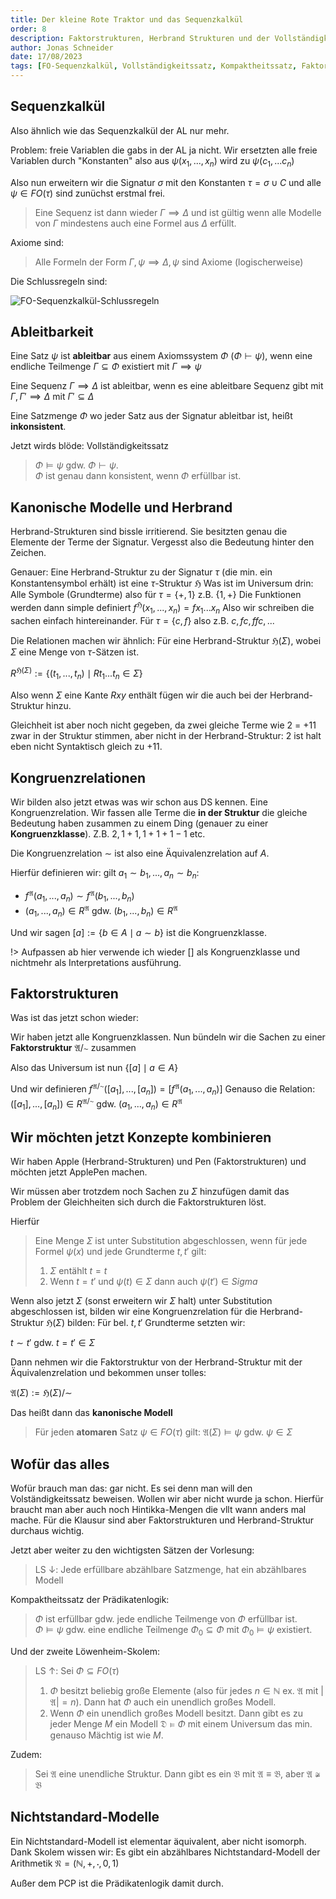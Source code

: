 ```yaml
---
title: Der kleine Rote Traktor und das Sequenzkalkül
order: 8
description: Faktorstrukturen, Herbrand Strukturen und der Vollständigkeitssatz. Da muss der große Blaue wohl helfen
author: Jonas Schneider
date: 17/08/2023
tags: [FO-Sequenzkalkül, Vollständigkeitssatz, Kompaktheitssatz, Faktorstrukturen, Herbrand-Strukturen]
---
```


## Sequenzkalkül
Also ähnlich wie das Sequenzkalkül der AL nur mehr.

Problem: freie Variablen die gabs in der AL ja nicht. Wir ersetzten alle freie Variablen durch "Konstanten" also aus $\psi(x_1, ..., x_n)$ wird zu $\psi(c_1, ... c_n)$

Also nun erweitern wir die Signatur $\sigma$ mit den Konstanten $\tau = \sigma \cup C$ und alle $\psi \in FO(\tau)$ sind zunüchst erstmal frei.

> Eine Sequenz ist dann wieder $\Gamma \implies \Delta$ und ist gültig wenn alle Modelle von $\Gamma$ mindestens auch eine Formel aus $\Delta$ erfüllt.

Axiome sind:

> Alle Formeln der Form $\Gamma, \psi \implies \Delta, \psi$ sind Axiome (logischerweise)

Die Schlussregeln sind:

![FO-Sequenzkalkül-Schlussregeln](/teaching-assets/cigol/malo/assets/fo_seqkalkül.png)

## Ableitbarkeit

Eine Satz $\psi$ ist **ableitbar** aus einem Axiomssystem $\Phi$ ($\Phi \vdash \psi$), wenn eine endliche Teilmenge $\Gamma \subseteq \Phi$ existiert mit $\Gamma \implies \psi$

Eine Sequenz $\Gamma \implies \Delta$ ist ableitbar, wenn es eine ableitbare Sequenz gibt mit $\Gamma, \Gamma' \implies \Delta$ mit $\Gamma' \subseteq \Delta$

Eine Satzmenge $\Phi$ wo jeder Satz aus der Signatur ableitbar ist, heißt **inkonsistent**.

Jetzt wirds blöde: Vollständigkeitssatz

> $\Phi \models \psi$ gdw. $\Phi \vdash \psi$. <br/>
> $\Phi$ ist genau dann konsistent, wenn $\Phi$ erfüllbar ist.
## Kanonische Modelle und Herbrand 

Herbrand-Strukturen sind bissle irritierend. Sie besitzten genau die Elemente der Terme der Signatur. Vergesst also die Bedeutung hinter den Zeichen. 

Genauer: Eine Herbrand-Struktur zu der Signatur $\tau$ (die min. ein Konstantensymbol erhält) ist eine $\tau$-Struktur $\mathfrak{H}$
Was ist im Universum drin: Alle Symbole (Grundterme) also für $\tau = \{+, 1\}$ z.B. $\{1, +\}$
Die Funktionen werden dann simple definiert $f^\mathfrak{H}(x_1, ..., x_n) = fx_1 ... x_n$ Also wir schreiben die sachen einfach hintereinander.
Für $\tau = \{c,f\}$ also z.B. $c, fc, ffc, ...$

Die Relationen machen wir ähnlich: Für eine Herbrand-Struktur $\mathfrak{H}(\Sigma)$, wobei $\Sigma$ eine Menge von $\tau$-Sätzen ist.

$R^{\mathfrak{H}(\Sigma)} := \{ (t_1, ..., t_n) \mid Rt_1...t_n \in \Sigma\}$

Also wenn $\Sigma$ eine Kante $Rxy$ enthält fügen wir die auch bei der Herbrand-Struktur hinzu.

Gleichheit ist aber noch nicht gegeben, da zwei gleiche Terme wie 2 = +11 zwar in der Struktur stimmen, aber nicht in der Herbrand-Struktur: 2 ist halt eben nicht Syntaktisch gleich zu +11.

## Kongruenzrelationen

Wir bilden also jetzt etwas was wir schon aus DS kennen. Eine Kongruenzrelation. Wir fassen alle Terme die **in der Struktur** die gleiche Bedeutung haben zusammen zu einem Ding (genauer zu einer **Kongruenzklasse**). Z.B. $2, 1+1, 1+1+1-1$ etc.

Die Kongruenzrelation $\sim$ ist also eine Äquivalenzrelation auf $A$.

Hierfür definieren wir: gilt $a_1 \sim b_1, ..., a_n \sim b_n$:

- $f^\mathfrak{A}(a_1, ..., a_n) \sim f^\mathfrak{A}(b_1, ..., b_n)$
- $(a_1, ..., a_n) \in R^\mathfrak{A}$ gdw. $(b_1, ..., b_n) \in R^\mathfrak{A}$

Und wir sagen $[a] := \{b \in A \mid a \sim b\}$ ist die Kongruenzklasse.

!> Aufpassen ab hier verwende ich wieder $[]$ als Kongruenzklasse und nichtmehr als Interpretations ausführung.

## Faktorstrukturen

Was ist das jetzt schon wieder:

Wir haben jetzt alle Kongruenzklassen. Nun bündeln wir die Sachen zu einer **Faktorstruktur** $\mathfrak{A} / \sim$ zusammen

Also das Universum ist nun $\{[a] \mid a \in A\}$

Und wir definieren $f^{\mathfrak{A} / \sim}([a_1], ..., [a_n]) = [f^\mathfrak{A}(a_1, ..., a_n)]$
Genauso die Relation: $([a_1], ..., [a_n]) \in R^{\mathfrak{A} / \sim}$ gdw. ${(a_1, ..., a_n) \in R^\mathfrak{A}}$

## Wir möchten jetzt Konzepte kombinieren

Wir haben Apple (Herbrand-Strukturen) und Pen (Faktorstrukturen) und möchten jetzt ApplePen machen.

Wir müssen aber trotzdem noch Sachen zu $\Sigma$ hinzufügen damit das Problem der Gleichheiten sich durch die Faktorstrukturen löst.

Hierfür

> Eine Menge $\Sigma$ ist unter Substitution abgeschlossen, wenn für jede Formel $\psi(x)$ und jede Grundterme $t, t'$ gilt: <br/>
> 1. $\Sigma$ entählt $t=t$ <br/>
> 2. Wenn $t=t'$ und $\psi(t) \in \Sigma$ dann auch $\psi(t') \in Sigma$

Wenn also jetzt $\Sigma$ (sonst erweitern wir $\Sigma$ halt) unter Substitution abgeschlossen ist, bilden wir eine Kongruenzrelation für die Herbrand-Struktur $\mathfrak{H}(\Sigma)$ bilden: Für bel. $t, t'$ Grundterme setzten wir:

$t \sim t'$ gdw. $t=t' \in \Sigma$

Dann nehmen wir die Faktorstruktur von der Herbrand-Struktur mit der Äquivalenzrelation und bekommen unser tolles:

$\mathfrak{A}(\Sigma) := \mathfrak{H}(\Sigma) / \sim$

Das heißt dann das  **kanonische Modell**

> Für jeden **atomaren** Satz $\psi \in FO(\tau)$ gilt: $\mathfrak{A}(\Sigma) \models \psi$ gdw. $\psi \in \Sigma$

## Wofür das alles

Wofür brauch man das: gar nicht. Es sei denn man will den Volständigkeitssatz beweisen. Wollen wir aber nicht wurde ja schon. Hierfür braucht man aber auch noch Hintikka-Mengen die vllt wann anders mal mache. Für die Klausur sind aber Faktorstrukturen und Herbrand-Struktur durchaus wichtig.

Jetzt aber weiter zu den wichtigsten Sätzen der Vorlesung:

> LS $\downarrow$: Jede erfüllbare abzählbare Satzmenge, hat ein abzählbares Modell

Kompaktheitssatz der Prädikatenlogik:

> $\Phi$ ist erfüllbar gdw. jede endliche Teilmenge von $\Phi$ erfüllbar ist. <br/>
> $\Phi \models \psi$ gdw. eine endliche Teilmenge $\Phi_0 \subseteq \Phi$ mit $\Phi_0 \models \psi$ existiert.

Und der zweite Löwenheim-Skolem:

> LS $\uparrow$: Sei $\Phi \subseteq FO(\tau)$ <br/>
> 1. $\Phi$ besitzt beliebig große Elemente (also für jedes $n \in \mathbb{N}$ ex. $\mathfrak{A}$ mit $|\mathfrak{A}| = n$). Dann hat $\Phi$ auch ein unendlich großes Modell. <br/>
> 2. Wenn $\Phi$ ein unendlich großes Modell besitzt. Dann gibt es zu jeder Menge $M$ ein Modell $\mathfrak{D} \models \Phi$ mit einem Universum das min. genauso Mächtig ist wie $M$.

Zudem:

> Sei $\mathfrak{A}$ eine unendliche Struktur. Dann gibt es ein $\mathfrak{B}$ mit $\mathfrak{A} \equiv \mathfrak{B}$, aber
>  $\mathfrak{A} \not\cong \mathfrak{B}$


## Nichtstandard-Modelle

Ein Nichtstandard-Modell ist elementar äquivalent, aber nicht isomorph. Dank Skolem wissen wir:
Es gibt ein abzählbares Nichtstandard-Modell der Arithmetik $\mathfrak{N} = (\mathbb{N}, +, \cdot, 0, 1)$

Außer dem PCP ist die Prädikatenlogik damit durch.


